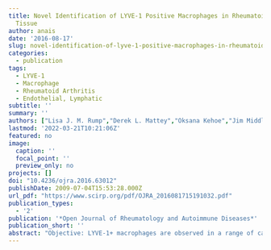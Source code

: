 ```yaml
---
title: Novel Identification of LYVE-1 Positive Macrophages in Rheumatoid Synovial
  Tissue
author: anais
date: '2016-08-17'
slug: novel-identification-of-lyve-1-positive-macrophages-in-rheumatoid-synovial-tissue
categories:
  - publication
tags: 
  - LYVE-1
  - Macrophage
  - Rheumatoid Arthritis
  - Endothelial, Lymphatic
subtitle: ''
summary: ''
authors: ["Lisa J. M. Rump","Derek L. Mattey","Oksana Kehoe","Jim Middleton"]
lastmod: '2022-03-21T10:21:06Z'
featured: no
image:
  caption: ''
  focal_point: ''
  preview_only: no
projects: []
doi: "10.4236/ojra.2016.63012"
publishDate: 2009-07-04T15:53:28.000Z
url_pdf: "https://www.scirp.org/pdf/OJRA_2016081715191032.pdf"
publication_types:
  - '2'
publication: '*Open Journal of Rheumatology and Autoimmune Diseases*'
publication_short: ''
abstract: "Objective: LYVE-1+ macrophages are observed in a range of cancers, where they play a role in tumour lymphangiogenesis. In rheumatoid arthritis (RA), lymphangiogenesis increases in the early stage of the disease and decreases as it progresses, potentially exacerbating inflammatory cell persistence. We investigated whether LYVE-1+ macrophages were present in RA synovium. Methods: Synovial tissue from RA patients was obtained at joint replacement surgery and immunohistochemistry was performed to visualise LYVE-1+ and CD68+ cells. Results: LYVE-1+ macrophages were present in rheumatoid synovial tissue, the first observation of this kind. Conclusion: Despite the reduction in lymphangiogenesis in chronic RA, LYVE-1 positive macrophages are present and there is a potential role for macrophages in the generation of lymphatic vessels."
---
```

